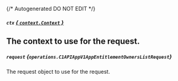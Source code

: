 {/* Autogenerated DO NOT EDIT  */}

##### `ctx` [*{ `context.Context` }*](https://pkg.go.dev/context#Context)
The context to use for the request.
---
##### `request` *{`operations.C1APIAppV1AppEntitlementOwnersListRequest`}*
The request object to use for the request.

<Collapsible openLabel={Labels.showProperties} closeLabel={Labels.hideProperties}>
  <C1APIAppV1AppEntitlementOwnersListRequest />
</Collapsible>


